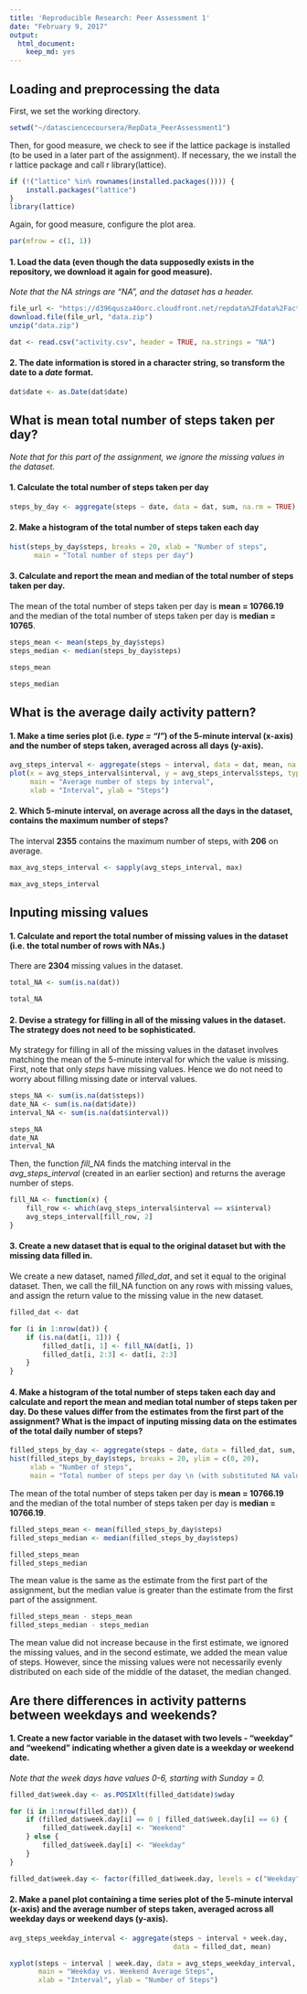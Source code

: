 ```yaml
---
title: 'Reproducible Research: Peer Assessment 1'
date: "February 9, 2017"
output: 
  html_document: 
    keep_md: yes
---
```


## Loading and preprocessing the data
First, we set the working directory.

```r
setwd("~/datasciencecoursera/RepData_PeerAssessment1")
``` 
Then, for good measure, we check to see if the lattice package is installed (to be used in a later part of the assignment). If necessary, the we install the r lattice package and call r library(lattice).

```r
if (!("lattice" %in% rownames(installed.packages()))) {
    install.packages("lattice")
}
library(lattice)
```

Again, for good measure, configure the plot area. 
```r
par(mfrow = c(1, 1))
```

#### 1. Load the data (even though the data supposedly exists in the repository, we download it again for good measure). 
*Note that the NA strings are "NA", and the dataset has a header.*
```r
file_url <- "https://d396qusza40orc.cloudfront.net/repdata%2Fdata%2Factivity.zip"
download.file(file_url, "data.zip")
unzip("data.zip")

dat <- read.csv("activity.csv", header = TRUE, na.strings = "NA")
```

#### 2. The date information is stored in a character string, so transform the date to a *date* format.
``` r
dat$date <- as.Date(dat$date)
```

## What is mean total number of steps taken per day?
*Note that for this part of the assignment, we ignore the missing values in the dataset.*

#### 1. Calculate the total number of steps taken per day
``` r
steps_by_day <- aggregate(steps ~ date, data = dat, sum, na.rm = TRUE)
```

#### 2. Make a histogram of the total number of steps taken each day
```r
hist(steps_by_day$steps, breaks = 20, xlab = "Number of steps", 
      main = "Total number of steps per day")
```

#### 3. Calculate and report the mean and median of the total number of steps taken per day.
The mean of the total number of steps taken per day is __mean = 10766.19__ and the median of the total number of steps taken per day is __median = 10765__.
```r
steps_mean <- mean(steps_by_day$steps)
steps_median <- median(steps_by_day$steps)
```

```r
steps_mean
```
```r
steps_median
```


## What is the average daily activity pattern?
#### 1. Make a time series plot (i.e. *type = "l"*) of the 5-minute interval (x-axis) and the number of steps taken, averaged across all days (y-axis). 
```r
avg_steps_interval <- aggregate(steps ~ interval, data = dat, mean, na.rm = TRUE)
plot(x = avg_steps_interval$interval, y = avg_steps_interval$steps, type = "l", 
     main = "Average number of steps by interval", 
     xlab = "Interval", ylab = "Steps")
```

#### 2. Which 5-minute interval, on average across all the days in the dataset, contains the maximum number of steps?
The interval __2355__ contains the maximum number of steps, with __206__ on average.
```r
max_avg_steps_interval <- sapply(avg_steps_interval, max)
```

```r
max_avg_steps_interval
```

## Inputing missing values

#### 1. Calculate and report the total number of missing values in the dataset (i.e. the total number of rows with NAs.)
There are __2304__ missing values in the dataset.
```r
total_NA <- sum(is.na(dat))
```
```r
total_NA
```

#### 2. Devise a strategy for filling in all of the missing values in the dataset. The strategy does not need to be sophisticated. 

My strategy for filling in all of the missing values in the dataset involves matching the mean of the 5-minute interval for which the value is missing. 
First, note that only *steps* have missing values. Hence we do not need to worry about filling missing date or interval values. 
```r
steps_NA <- sum(is.na(dat$steps))
date_NA <- sum(is.na(dat$date))
interval_NA <- sum(is.na(dat$interval))
```
```r
steps_NA
date_NA
interval_NA
```

Then, the function *fill_NA* finds the matching interval in the *avg_steps_interval* (created in an earlier section) and returns the average number of steps.

```r
fill_NA <- function(x) {
    fill_row <- which(avg_steps_interval$interval == x$interval)
    avg_steps_interval[fill_row, 2]
}
```

#### 3. Create a new dataset that is equal to the original dataset but with the missing data filled in.

We create a new dataset, named *filled_dat*, and set it equal to the original dataset. Then, we call the fill_NA function on any rows with missing values, and assign the return value to the missing value in the new dataset. 

```r
filled_dat <- dat

for (i in 1:nrow(dat)) {
    if (is.na(dat[i, 1])) {
        filled_dat[i, 1] <- fill_NA(dat[i, ])
        filled_dat[i, 2:3] <- dat[i, 2:3]
    }
}
```

#### 4. Make a histogram of the total number of steps taken each day and calculate and report the mean and median total number of steps taken per day. Do these values differ from the estimates from the first part of the assignment? What is the impact of inputing missing data on the estimates of the total daily number of steps?

```r
filled_steps_by_day <- aggregate(steps ~ date, data = filled_dat, sum, na.rm = TRUE)
hist(filled_steps_by_day$steps, breaks = 20, ylim = c(0, 20), 
     xlab = "Number of steps", 
     main = "Total number of steps per day \n (with substituted NA values)")
```

The mean of the total number of steps taken per day is __mean = 10766.19__ and the median of the total number of steps taken per day is __median = 10766.19__. 
```r
filled_steps_mean <- mean(filled_steps_by_day$steps)
filled_steps_median <- median(filled_steps_by_day$steps)
```
```r
filled_steps_mean
filled_steps_median
```
The mean value is the same as the estimate from the first part of the assignment, but the median value is greater than the estimate from the first part of the assignment. 

```r
filled_steps_mean - steps_mean
filled_steps_median - steps_median
```
The mean value did not increase because in the first estimate, we ignored the missing values, and in the second estimate, we added the mean value of steps. However, since the missing values were not necessarily evenly distributed on each side of the middle of the dataset, the median changed. 

## Are there differences in activity patterns between weekdays and weekends?

#### 1. Create a new factor variable in the dataset with two levels - "weekday" and "weekend" indicating whether a given date is a weekday or weekend date.

*Note that the week days have values 0-6, starting with Sunday = 0.*

```r
filled_dat$week.day <- as.POSIXlt(filled_dat$date)$wday

for (i in 1:nrow(filled_dat)) {
    if (filled_dat$week.day[i] == 0 | filled_dat$week.day[i] == 6) {
        filled_dat$week.day[i] <- "Weekend"
    } else {
        filled_dat$week.day[i] <- "Weekday"
    }
}

filled_dat$week.day <- factor(filled_dat$week.day, levels = c("Weekday", "Weekend"))
```

#### 2. Make a panel plot containing a time series plot of the 5-minute interval (x-axis) and the average number of steps taken, averaged across all weekday days or weekend days (y-axis). 

```r
avg_steps_weekday_interval <- aggregate(steps ~ interval + week.day, 
                                        data = filled_dat, mean)

xyplot(steps ~ interval | week.day, data = avg_steps_weekday_interval, type = "l", 
       main = "Weekday vs. Weekend Average Steps", 
       xlab = "Interval", ylab = "Number of Steps")

```

















